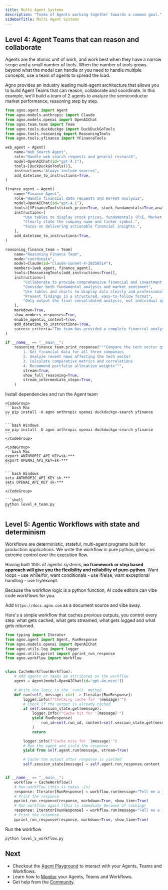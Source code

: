 ```yaml
---
title: Multi Agent Systems
description: "Teams of Agents working together towards a common goal."
sidebarTitle: Multi Agent Systems
---
```


## Level 4: Agent Teams that can reason and collaborate

Agents are the atomic unit of work, and work best when they have a narrow scope and a small number of tools. When the number of tools grows beyond what the model can handle or you need to handle multiple concepts, use a team of agents to spread the load.

Agno provides an industry leading multi-agent architecture that allows you to build Agent Teams that can reason, collaborate and coordinate. In this example, we'll build a team of 2 agents to analyze the semiconductor market performance, reasoning step by step.

```python level_4_team.py
from agno.agent import Agent
from agno.models.anthropic import Claude
from agno.models.openai import OpenAIChat
from agno.team.team import Team
from agno.tools.duckduckgo import DuckDuckGoTools
from agno.tools.reasoning import ReasoningTools
from agno.tools.yfinance import YFinanceTools

web_agent = Agent(
    name="Web Search Agent",
    role="Handle web search requests and general research",
    model=OpenAIChat(id="gpt-4.1"),
    tools=[DuckDuckGoTools()],
    instructions="Always include sources",
    add_datetime_to_instructions=True,
)

finance_agent = Agent(
    name="Finance Agent",
    role="Handle financial data requests and market analysis",
    model=OpenAIChat(id="gpt-4.1"),
    tools=[YFinanceTools(stock_price=True, stock_fundamentals=True,analyst_recommendations=True, company_info=True)],
    instructions=[
        "Use tables to display stock prices, fundamentals (P/E, Market Cap), and recommendations.",
        "Clearly state the company name and ticker symbol.",
        "Focus on delivering actionable financial insights.",
    ],
    add_datetime_to_instructions=True,
)

reasoning_finance_team = Team(
    name="Reasoning Finance Team",
    mode="coordinate",
    model=Claude(id="claude-sonnet-4-20250514"),
    members=[web_agent, finance_agent],
    tools=[ReasoningTools(add_instructions=True)],
    instructions=[
        "Collaborate to provide comprehensive financial and investment insights",
        "Consider both fundamental analysis and market sentiment",
        "Use tables and charts to display data clearly and professionally",
        "Present findings in a structured, easy-to-follow format",
        "Only output the final consolidated analysis, not individual agent responses",
    ],
    markdown=True,
    show_members_responses=True,
    enable_agentic_context=True,
    add_datetime_to_instructions=True,
    success_criteria="The team has provided a complete financial analysis with data, visualizations, risk assessment, and actionable investment recommendations supported by quantitative analysis and market research.",
)

if __name__ == "__main__":
    reasoning_finance_team.print_response("""Compare the tech sector giants (AAPL, GOOGL, MSFT) performance:
        1. Get financial data for all three companies
        2. Analyze recent news affecting the tech sector
        3. Calculate comparative metrics and correlations
        4. Recommend portfolio allocation weights""",
        stream=True,
        show_full_reasoning=True,
        stream_intermediate_steps=True,
    )
```

Install dependencies and run the Agent team

<Steps>
  <Step title="Install dependencies">

    <CodeGroup>
    ```bash Mac
    uv pip install -U agno anthropic openai duckduckgo-search yfinance
    ```

    ```bash Windows
    uv pip install -U agno anthropic openai duckduckgo-search yfinance
    ```
    </CodeGroup>

  </Step>
  <Step title="Export your API keys">

    <CodeGroup>
    ```bash Mac
    export ANTHROPIC_API_KEY=sk-***
    export OPENAI_API_KEY=sk-***
    ```

    ```bash Windows
    setx ANTHROPIC_API_KEY sk-***
    setx OPENAI_API_KEY sk-***
    ```
    </CodeGroup>

  </Step>
  <Step title="Run the agent team">

    ```shell
    python level_4_team.py
    ```

  </Step>
</Steps>

## Level 5: Agentic Workflows with state and determinism

Workflows are deterministic, stateful, multi-agent programs built for production applications. We write the workflow in pure python, giving us extreme control over the execution flow.

Having built 100s of agentic systems, **no framework or step based approach will give you the flexibility and reliability of pure-python**. Want loops - use while/for, want conditionals - use if/else, want exceptional handling - use try/except.


<Check>

Because the workflow logic is a python function, AI code editors can vibe code workflows for you.

Add `https://docs.agno.com` as a document source and vibe away.

</Check>

Here's a simple workflow that caches previous outputs, you control every step: what gets cached, what gets streamed, what gets logged and what gets returned.

```python level_5_workflow.py
from typing import Iterator
from agno.agent import Agent, RunResponse
from agno.models.openai import OpenAIChat
from agno.utils.log import logger
from agno.utils.pprint import pprint_run_response
from agno.workflow import Workflow


class CacheWorkflow(Workflow):
    # Add agents or teams as attributes on the workflow
    agent = Agent(model=OpenAIChat(id="gpt-4o-mini"))

    # Write the logic in the `run()` method
    def run(self, message: str) -> Iterator[RunResponse]:
        logger.info(f"Checking cache for '{message}'")
        # Check if the output is already cached
        if self.session_state.get(message):
            logger.info(f"Cache hit for '{message}'")
            yield RunResponse(
                run_id=self.run_id, content=self.session_state.get(message)
            )
            return

        logger.info(f"Cache miss for '{message}'")
        # Run the agent and yield the response
        yield from self.agent.run(message, stream=True)

        # Cache the output after response is yielded
        self.session_state[message] = self.agent.run_response.content


if __name__ == "__main__":
    workflow = CacheWorkflow()
    # Run workflow (this is takes ~1s)
    response: Iterator[RunResponse] = workflow.run(message="Tell me a joke.")
    # Print the response
    pprint_run_response(response, markdown=True, show_time=True)
    # Run workflow again (this is immediate because of caching)
    response: Iterator[RunResponse] = workflow.run(message="Tell me a joke.")
    # Print the response
    pprint_run_response(response, markdown=True, show_time=True)
```

Run the workflow

```shell
python level_5_workflow.py
```

## Next

- Checkout the [Agent Playground](/introduction/playground) to interact with your Agents, Teams and Workflows.
- Learn how to [Monitor](/introduction/monitoring) your Agents, Teams and Workflows.
- Get help from the [Community](/introduction/community).